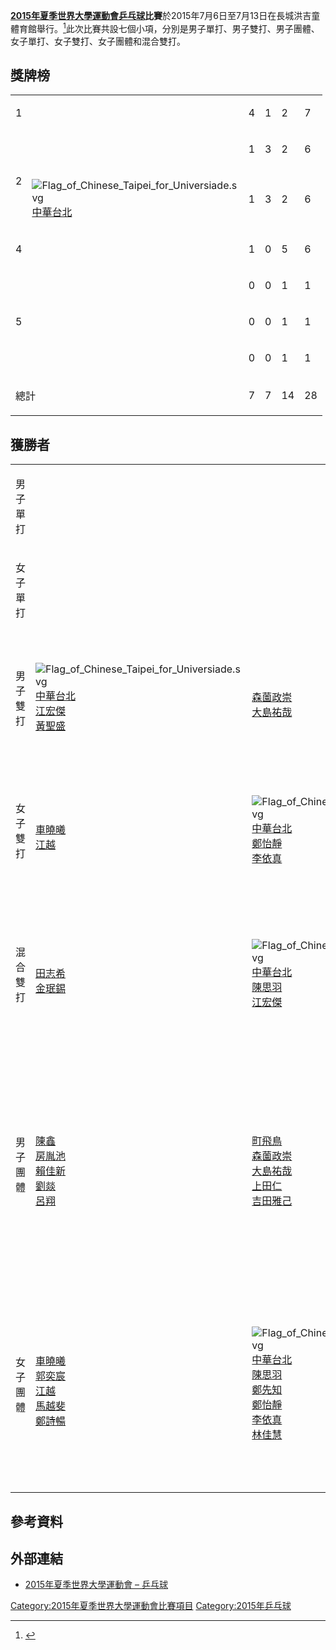{{Infobox Universiade event
| event = 乒乓球
| games = 2015年夏季
| image = [[File:Table_tennis_pictogram.svg|100px]]
| venue = 長城洪吉童體育館
| dates = {{Start date|2015|7|6}} – {{Start date|2015|7|13}}
| competitors = 
| nations = 
| teams = 
| governing_body = 
| win_value =
| gold = 
| goldNOC = 
| silver = 
| silverNOC = 
| bronze = 
| bronzeNOC = 
| prev = [[2013年夏季世界大學運動會桌球比賽|2013]]
| next = [[2017年夏季世界大學運動會乒乓球比賽|2017]]
}}
'''[[2015年夏季世界大學運動會|2015年夏季世界大學運動會]][[乒乓球|乒乓球]]比賽'''於2015年7月6日至7月13日在長城洪吉童體育館舉行。<ref>{{cite web|url=http://www.gwangju2015.com/sports/tabletennis/|title=Table Tennis - 2015 Gwangju Summer Universiade|publisher=gwangju2015.com|accessdate=2015-07-04|deadurl=yes|archiveurl=https://web.archive.org/web/20150924070033/http://www.gwangju2015.com/sports/tabletennis/|archivedate=2015-09-24}}</ref>此次比賽共設七個小項，分別是男子單打、男子雙打、男子團體、女子單打、女子雙打、女子團體和混合雙打。

== 獎牌榜 ==
{| {{RankedMedalTable}}
|-
| 1 || width=150 align=left| {{flagIOC2|CHN|2015年夏季世界大學運動會}} || 4 || 1 || 2 || 7
|-
| rowspan=2|2 || align=left| {{flagIOC2|JPN|2015年夏季世界大學運動會}} || 1 || 3 || 2 || 6
|-
| align=left| [[File:Flag_of_Chinese_Taipei_for_Universiade.svg|border]] [[2015年夏季世界大學運動會中華台北代表團|中華台北]] || 1 || 3 || 2 || 6
|-
| 4 || align=left| {{flagIOC2|KOR|2015年夏季世界大學運動會}} || 1 || 0 || 5 || 6
|-
| rowspan=3|5 || align=left| {{flagIOC2|FRA|2015年夏季世界大學運動會}} || 0 || 0 || 1 || 1
|-
| align=left| {{flagIOC2|ROU|2015年夏季世界大學運動會}} || 0 || 0 || 1 || 1
|-
| align=left| {{flagIOC2|RUS|2015年夏季世界大學運動會}} || 0 || 0 || 1 || 1
|- class="sortbottom"
!colspan=2| 總計 || 7 || 7 || 14 || 28
|}

== 獲勝者 ==
{| {{MedalistTable|type=項目|columns=1}}
|-
| rowspan=2|男子單打<br>{{DetailsLink|2015年夏季世界大學運動會乒乓球比賽－男子單打}}
| rowspan=2| {{flagIOC2athlete|[[森薗政崇|森薗政崇]]|JPN|2015年夏季世界大學運動會}}
| rowspan=2| {{flagIOC2athlete|[[大島祐哉|大島祐哉]]|JPN|2015年夏季世界大學運動會}}
| {{flagIOC2athlete|[[李相秀|李相秀]]|KOR|2015年夏季世界大學運動會}}
|-
| {{flagIOC2athlete|[[劉燚|劉燚]]|CHN|2015年夏季世界大學運動會}}
|-
| rowspan=2|女子單打<br>{{DetailsLink|2015年夏季世界大學運動會乒乓球比賽－女子單打}}
| rowspan=2| {{flagIOC2athlete|[[車曉曦|車曉曦]]|CHN|2015年夏季世界大學運動會}}
| rowspan=2| {{flagIOC2athlete|[[江越|江越]]|CHN|2015年夏季世界大學運動會}}
| {{flagIOC2athlete|[[Bernadette_Szőcs|Bernadette Szőcs]]|ROU|2015年夏季世界大學運動會}}
|-
| {{flagIOC2athlete|[[梁夏銀|梁夏銀]]|KOR|2015年夏季世界大學運動會}}
|-
| rowspan=2|男子雙打<br>{{DetailsLink|2015年夏季世界大學運動會乒乓球比賽－男子雙打}}
| rowspan=2| [[File:Flag_of_Chinese_Taipei_for_Universiade.svg|border]] [[2015年夏季世界大學運動會中華台北代表團|中華台北]]<br/>[[江宏傑|江宏傑]]<br>[[黃聖盛|黃聖盛]]
| rowspan=2| {{flagIOC2|JPN|2015年夏季世界大學運動會}}<br/>[[森薗政崇|森薗政崇]]<br>[[大島祐哉|大島祐哉]]
| {{flagIOC2|KOR|2015年夏季世界大學運動會}}<br/>[[鄭榮植|鄭榮植]]<br>[[金珉錫|金珉錫]]
|-
| {{flagIOC2|CHN|2015年夏季世界大學運動會}}<br/>[[陳鑫_(乒乓球運動員)|陳鑫]]<br>[[劉燚|劉燚]]
|-
| rowspan=2|女子雙打<br>{{DetailsLink|2015年夏季世界大學運動會乒乓球比賽－女子雙打}}
| rowspan=2| {{flagIOC2|CHN|2015年夏季世界大學運動會}}<br/>[[車曉曦|車曉曦]]<br>[[江越|江越]]
| rowspan=2| [[File:Flag_of_Chinese_Taipei_for_Universiade.svg|border]] [[2015年夏季世界大學運動會中華台北代表團|中華台北]]<br/>[[鄭怡靜|鄭怡靜]]<br>[[李依真|李依真]]
| {{flagIOC2|KOR|2015年夏季世界大學運動會}}<br/>[[田志希|田志希]]<br>[[梁夏銀|梁夏銀]]
|-
| {{flagIOC2|JPN|2015年夏季世界大學運動會}}<br/>[[北岡繪里子|北岡繪里子]]<br>[[庄司有貴|-{庄}-司有貴]]
|-
| rowspan=2|混合雙打<br>{{DetailsLink|2015年夏季世界大學運動會乒乓球比賽－混合雙打}}
| rowspan=2| {{flagIOC2|KOR|2015年夏季世界大學運動會}}<br/>[[田志希|田志希]]<br>[[金珉錫|金珉錫]]
| rowspan=2| [[File:Flag_of_Chinese_Taipei_for_Universiade.svg|border]] [[2015年夏季世界大學運動會中華台北代表團|中華台北]]<br/>[[陳思羽|陳思羽]]<br>[[江宏傑|江宏傑]]
| {{flagIOC2|RUS|2015年夏季世界大學運動會}}<br/>[[Taras_Merzlikin|Taras Merzlikin]]<br>[[Yana_Noskova|Yana Noskova]]
|-
| [[File:Flag_of_Chinese_Taipei_for_Universiade.svg|border]] [[2015年夏季世界大學運動會中華台北代表團|中華台北]]<br/>[[陳建安|陳建安]]<br>[[鄭怡靜|鄭怡靜]]
|-
| rowspan=2|男子團體<br>{{DetailsLink|2015年夏季世界大學運動會乒乓球比賽－男子團體}}
| rowspan=2| {{flagIOC2|CHN|2015年夏季世界大學運動會}}<br/>[[陳鑫_(乒乓球運動員)|陳鑫]]<br>[[房胤池|房胤池]]<br>[[賴佳新|賴佳新]]<br>[[劉燚|劉燚]]<br>[[呂翔_(乒乓球運動員)|呂翔]]
| rowspan=2| {{flagIOC2|JPN|2015年夏季世界大學運動會}}<br/>[[町飛鳥|町飛鳥]]<br>[[森薗政崇|森薗政崇]]<br>[[大島祐哉|大島祐哉]]<br>[[上田仁|上田仁]]<br>[[吉田雅己|吉田雅己]]
| {{flagIOC2|FRA|2015年夏季世界大學運動會}}<br/>[[Benjamin_Brossier|Benjamin Brossier]]<br>[[Tristan_Flore|Tristan Flore]]<br>[[Romain_Lorentz|Romain Lorentz]]<br>[[Quentin_Robinot|Quentin Robinot]]
|-
| [[File:Flag_of_Chinese_Taipei_for_Universiade.svg|border]] [[2015年夏季世界大學運動會中華台北代表團|中華台北]]<br/>[[陳建安|陳建安]]<br>[[江宏傑|江宏傑]]<br>[[黃聖盛|黃聖盛]]<br>[[廖振珽|廖振珽]]<br>[[楊恆韋|楊恆韋]]
|-
| rowspan=2|女子團體<br>{{DetailsLink|2015年夏季世界大學運動會乒乓球比賽－女子團體}}
| rowspan=2| {{flagIOC2|CHN|2015年夏季世界大學運動會}}<br/>[[車曉曦|車曉曦]]<br>[[郭奕宸|郭奕宸]]<br>[[江越|江越]]<br>[[馬越斐|馬越斐]]<br>[[鄭詩暢|鄭詩暢]]
| rowspan=2| [[File:Flag_of_Chinese_Taipei_for_Universiade.svg|border]] [[2015年夏季世界大學運動會中華台北代表團|中華台北]]<br/>[[陳思羽|陳思羽]]<br>[[鄭先知|鄭先知]]<br>[[鄭怡靜|鄭怡靜]]<br>[[李依真|李依真]]<br>[[林佳慧|林佳慧]]
| {{flagIOC2|JPN|2015年夏季世界大學運動會}}<br/>[[北岡繪里子|北岡繪里子]]<br>[[丹羽美里|丹羽美里]]<br>[[庄司有貴|-{庄}-司有貴]]<br>[[鈴木李茹|鈴木李茹]]<br>[[山本怜|山本-{怜}-]]
|-
| {{flagIOC2|KOR|2015年夏季世界大學運動會}}<br/>[[Hwang_Ji-na|Hwang Ji-na]]<br>[[田志希|田志希]]<br>[[Lee_So-bong|Lee So-bong]]<br>[[Lee_Yeong-eun|Lee Yeong-eun]]<br>[[梁夏銀|梁夏銀]]
|}

== 參考資料 ==
{{reflist}}

== 外部連結 ==
* [https://web.archive.org/web/20150924070033/http://www.gwangju2015.com/sports/tabletennis/ 2015年夏季世界大學運動會 – 乒乓球]

{{2015年夏季世界大學運動會比賽項目}}
{{夏季世界大學運動會乒乓球比賽}}

[[Category:2015年夏季世界大學運動會比賽項目|Category:2015年夏季世界大學運動會比賽項目]]
[[Category:2015年乒乓球|Category:2015年乒乓球]]